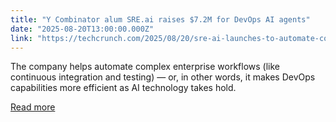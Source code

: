 ```yaml
---
title: "Y Combinator alum SRE.ai raises $7.2M for DevOps AI agents"
date: "2025-08-20T13:00:00.000Z"
link: "https://techcrunch.com/2025/08/20/sre-ai-launches-to-automate-complex-enterprise-workflows/"
---
```


The company helps automate complex enterprise workflows (like continuous integration and testing) — or, in other words, it makes DevOps capabilities more efficient as AI technology takes hold. 

[Read more](https://techcrunch.com/2025/08/20/sre-ai-launches-to-automate-complex-enterprise-workflows/)
